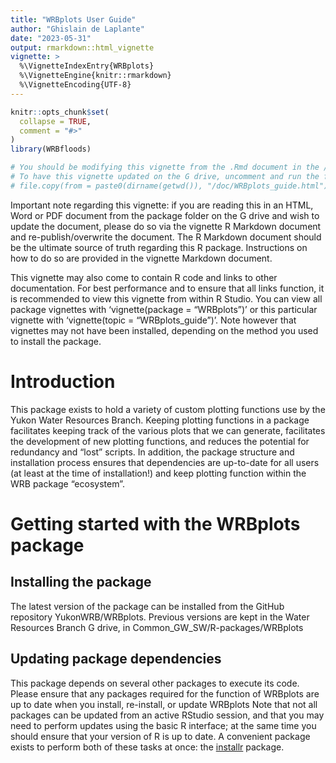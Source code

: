 ```yaml
---
title: "WRBplots User Guide"
author: "Ghislain de Laplante"
date: "2023-05-31"
output: rmarkdown::html_vignette
vignette: >
  %\VignetteIndexEntry{WRBplots}
  %\VignetteEngine{knitr::rmarkdown}
  %\VignetteEncoding{UTF-8}
---
```


```r
knitr::opts_chunk$set(
  collapse = TRUE,
  comment = "#>"
)
library(WRBfloods)
```

```r
# You should be modifying this vignette from the .Rmd document in the /vignettes folder, NOT the .RMD in the /doc folder.
# To have this vignette updated on the G drive, uncomment and run the following code *after* re-building the vignette using devtools::build_vignettes()
# file.copy(from = paste0(dirname(getwd()), "/doc/WRBplots_guide.html"), to = "//env-fs/env-data/corp/water/Common_GW_SW/R-packages/WRBplots/documentation/WRBplots user guide.html", overwrite = TRUE)
```

Important note regarding this vignette: if you are reading this in an HTML, Word or PDF document from the package folder on the G drive and wish to update the document, please do so via the vignette R Markdown document and re-publish/overwrite the document. The R Markdown document should be the ultimate source of truth regarding this R package. Instructions on how to do so are provided in the vignette Markdown document.

This vignette may also come to contain R code and links to other documentation. For best performance and to ensure that all links function, it is recommended to view this vignette from within R Studio. You can view all package vignettes with 'vignette(package = "WRBplots")' or this particular vignette with 'vignette(topic = "WRBplots_guide")'. Note however that vignettes may not have been installed, depending on the method you used to install the package.


# Introduction

This package exists to hold a variety of custom plotting functions use by the Yukon Water Resources Branch. Keeping plotting functions in a package facilitates keeping track of the various plots that we can generate, facilitates the development of new plotting functions, and reduces the potential for redundancy and "lost" scripts. In addition, the package structure and installation process ensures that dependencies are up-to-date for all users (at least at the time of installation!) and keep plotting function within the WRB package "ecosystem".

# Getting started with the WRBplots package

## Installing the package

The latest version of the package can be installed from the GitHub repository YukonWRB/WRBplots. Previous versions are kept in the Water Resources Branch G drive, in Common_GW_SW/R-packages/WRBplots

## Updating package dependencies

This package depends on several other packages to execute its code. Please ensure that any packages required for the function of WRBplots are up to date when you install, re-install, or update WRBplots Note that not all packages can be updated from an active RStudio session, and that you may need to perform updates using the basic R interface; at the same time you should ensure that your version of R is up to date. A convenient package exists to perform both of these tasks at once: the [installr](https://www.rdocumentation.org/packages/installr/versions/0.23.2) package.
